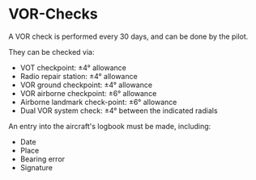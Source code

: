 

# VOR-Checks

A VOR check is performed every 30 days, and can be done by the pilot.

They can be checked via:

-   VOT checkpoint: ±4° allowance
-   Radio repair station: ±4° allowance
-   VOR ground checkpoint: ±4° allowance
-   VOR airborne checkpoint: ±6° allowance
-   Airborne landmark check-point: ±6° allowance
-   Dual VOR system check: ±4° between the indicated radials

An entry into the aircraft's logbook must be made, including:

-   Date
-   Place
-   Bearing error
-   Signature

<Reg part="91.171" />
